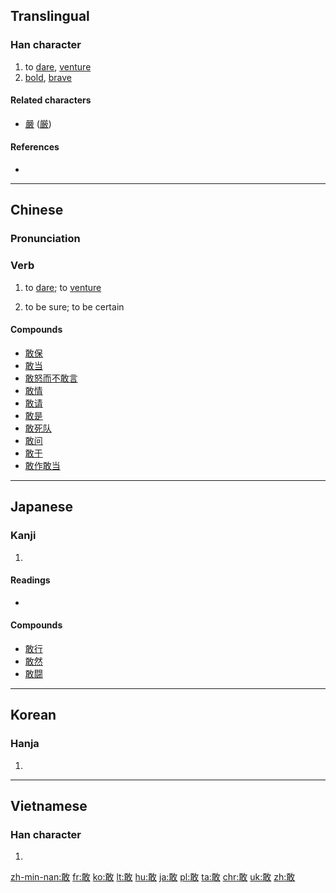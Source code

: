 ==Translingual==

===Han character===
{{Han char|rn=66|rad=攴|as=07|asj=08|sn=11|snj=12|four=1814<sub>0</sub>|canj=一十人大 (MJOK), 弓十人大 (NJOK)|ids=⿰⿱[[丅]][[耳]][[攵]]}}

# to [[dare]], [[venture]]
# [[bold]], [[brave]]

====Related characters====
* [[嚴]] ([[厳]])

====References====
* {{Han ref|kx=0472.260|dkj=13260|dj=0825.130|hdz=21463.090|uh=6562|ud=25954|bh=B4B1|bd=46257}}

----

==Chinese==
{{zh-hanzi-box|[[敢]]}}

===Pronunciation===
{{zh-pron
|m=gǎn
|c=gam2
|h=pfs=kám
|mn=
|mc=y
|oc=y
|ma=zh-gǎn.ogg
|cat=v,a
}}

===Verb===
{{zh-verb|ts}}

# to [[dare]]; to [[venture]]
#: {{zh-usex|我們 必須 敢 想，敢 說，敢 幹.|We must dare to think, speak up and act.|link=y}}   
#: {{zh-usex|他 不 敢 正 眼看 她。|He didn't dare to look at her in the face.|link=y}} 
#: {{zh-usex|在 那 個 風雨 交加 的 夜晚，很 少 有人 敢 出去。|Very few people ventured to go out on that stormy night.|link=y}}  
#: {{zh-usex|你 敢 坐 飛機 飛行 嗎？|Will you venture a flight in an air plane?|link=y}} 
# to be sure; to be certain
#: {{zh-usex|敢 肯定|to be sure, to be certain|link=y}}
#: {{zh-usex|敢 說|to be sure, to be certain|link=y}}
#: {{zh-usex|我 敢 說，你 解決 不 了 這 個 難題.|I bet you can't do this puzzle.|link=y}}
 
====Compounds====
* [[敢保]]
* [[敢当]]
* [[敢怒而不敢言]]
* [[敢情]]
* [[敢请]]
* [[敢是]]
* [[敢死队]]
* [[敢问]]
* [[敢于]]
* [[敢作敢当]]

----

==Japanese==

===Kanji===
{{ja-kanji|rs=攵12|grade=7}}

# {{defn|lang=ja|sort=攴08}}

====Readings====
* {{ja-readings|on=[[かん]] (kan)|kun=[[あえて]] (aete)}}

====Compounds====
* [[敢行]]
* [[敢然]]
* [[敢闘]]

----

==Korean==

===Hanja===
{{ko-hanja|hangeul=감|eumhun=감히|rv=gam|mr=kam|y=kam}}

# {{defn|lang=ko|sort=攴07}}

----

==Vietnamese==

===Han character===
{{vi-hantu|[[cảm]], [[cám]], [[dám]]|rs=攴07}}

# {{defn|lang=vi|sort=攴07}}

[[zh-min-nan:敢]]
[[fr:敢]]
[[ko:敢]]
[[lt:敢]]
[[hu:敢]]
[[ja:敢]]
[[pl:敢]]
[[ta:敢]]
[[chr:敢]]
[[uk:敢]]
[[zh:敢]]